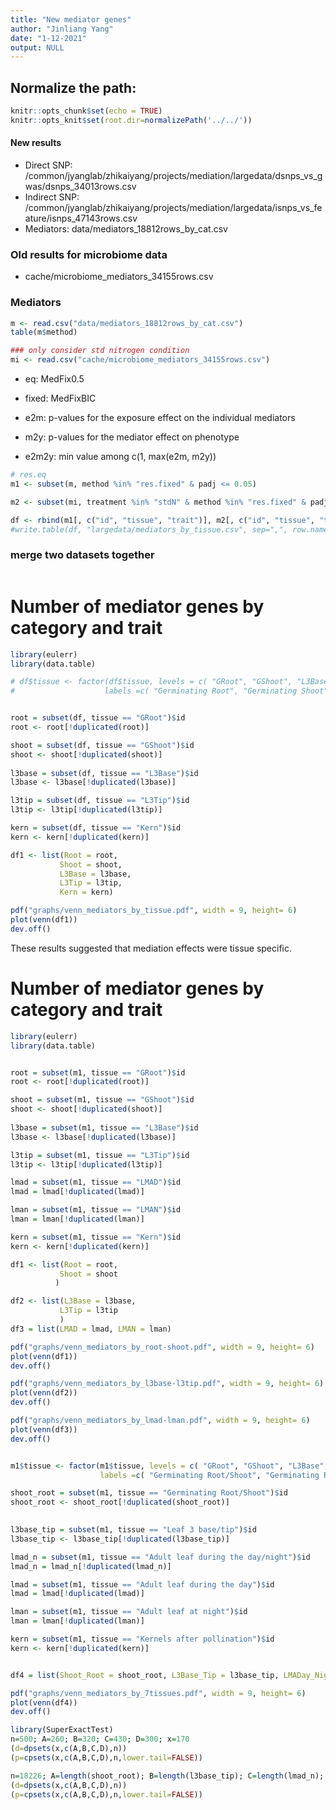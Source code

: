 ```yaml
---
title: "New mediator genes"
author: "Jinliang Yang"
date: "1-12-2021"
output: NULL
---
```



## Normalize the path:

```r
knitr::opts_chunk$set(echo = TRUE) 
knitr::opts_knit$set(root.dir=normalizePath('../../')) 
```

#### New results

- Direct SNP: /common/jyanglab/zhikaiyang/projects/mediation/largedata/dsnps_vs_gwas/dsnps_34013rows.csv
- Indirect SNP: /common/jyanglab/zhikaiyang/projects/mediation/largedata/isnps_vs_feature/isnps_47143rows.csv
- Mediators: data/mediators_18812rows_by_cat.csv

### Old results for microbiome data

- cache/microbiome_mediators_34155rows.csv



### Mediators

```r
m <- read.csv("data/mediators_18812rows_by_cat.csv")
table(m$method)

### only consider std nitrogen condition
mi <- read.csv("cache/microbiome_mediators_34155rows.csv")

```
- eq: MedFix0.5
- fixed: MedFixBIC

- e2m: p-values for the exposure effect on the individual mediators
- m2y: p-values for the mediator effect on phenotype
- e2m2y: min value among c(1, max(e2m, m2y))

```r
# res.eq
m1 <- subset(m, method %in% "res.fixed" & padj <= 0.05)

m2 <- subset(mi, treatment %in% "stdN" & method %in% "res.fixed" & padj <= 0.05)

df <- rbind(m1[, c("id", "tissue", "trait")], m2[, c("id", "tissue", "trait")])
#write.table(df, "largedata/mediators_by_tissue.csv", sep=",", row.names=FALSE, quote=FALSE)

```

### merge two datasets together

```r


```

# Number of mediator genes by category and trait

```r
library(eulerr)
library(data.table)

# df$tissue <- factor(df$tissue, levels = c( "GRoot", "GShoot", "L3Base", "L3Tip", "LMAD", "LMAN","Kern"),
#                    labels =c( "Germinating Root", "Germinating Shoot", "Leaf 3 base", "Leaf 3 tip", "Adult leaf # during the day", "Adult leaf at night","Kernels after pollination"))


root = subset(df, tissue == "GRoot")$id
root <- root[!duplicated(root)]

shoot = subset(df, tissue == "GShoot")$id
shoot <- shoot[!duplicated(shoot)]
  
l3base = subset(df, tissue == "L3Base")$id
l3base <- l3base[!duplicated(l3base)]

l3tip = subset(df, tissue == "L3Tip")$id
l3tip <- l3tip[!duplicated(l3tip)]

kern = subset(df, tissue == "Kern")$id
kern <- kern[!duplicated(kern)]

df1 <- list(Root = root,
           Shoot = shoot,
           L3Base = l3base,
           L3Tip = l3tip,
           Kern = kern)

pdf("graphs/venn_mediators_by_tissue.pdf", width = 9, height= 6)
plot(venn(df1))
dev.off()


```


These results suggested that mediation effects were tissue specific.




# Number of mediator genes by category and trait


```r
library(eulerr)
library(data.table)


root = subset(m1, tissue == "GRoot")$id
root <- root[!duplicated(root)]

shoot = subset(m1, tissue == "GShoot")$id
shoot <- shoot[!duplicated(shoot)]
  
l3base = subset(m1, tissue == "L3Base")$id
l3base <- l3base[!duplicated(l3base)]

l3tip = subset(m1, tissue == "L3Tip")$id
l3tip <- l3tip[!duplicated(l3tip)]

lmad = subset(m1, tissue == "LMAD")$id
lmad = lmad[!duplicated(lmad)]

lman = subset(m1, tissue == "LMAN")$id
lman = lman[!duplicated(lman)]

kern = subset(m1, tissue == "Kern")$id
kern <- kern[!duplicated(kern)]

df1 <- list(Root = root,
           Shoot = shoot
          )

df2 <- list(L3Base = l3base,
           L3Tip = l3tip
           )
df3 = list(LMAD = lmad, LMAN = lman)

pdf("graphs/venn_mediators_by_root-shoot.pdf", width = 9, height= 6)
plot(venn(df1))
dev.off()

pdf("graphs/venn_mediators_by_l3base-l3tip.pdf", width = 9, height= 6)
plot(venn(df2))
dev.off()

pdf("graphs/venn_mediators_by_lmad-lman.pdf", width = 9, height= 6)
plot(venn(df3))
dev.off()


m1$tissue <- factor(m1$tissue, levels = c( "GRoot", "GShoot", "L3Base", "L3Tip", "LMAD", "LMAN","Kern"),
                    labels =c( "Germinating Root/Shoot", "Germinating Root/Shoot", "Leaf 3 base/tip", "Leaf 3 base/tip", "Adult leaf during the day/night", "Adult leaf during the day/night","Kernels after pollination"))

shoot_root = subset(m1, tissue == "Germinating Root/Shoot")$id
shoot_root <- shoot_root[!duplicated(shoot_root)]

  
l3base_tip = subset(m1, tissue == "Leaf 3 base/tip")$id
l3base_tip <- l3base_tip[!duplicated(l3base_tip)]

lmad_n = subset(m1, tissue == "Adult leaf during the day/night")$id
lmad_n = lmad_n[!duplicated(lmad_n)]

lmad = subset(m1, tissue == "Adult leaf during the day")$id
lmad = lmad[!duplicated(lmad)]

lman = subset(m1, tissue == "Adult leaf at night")$id
lman = lman[!duplicated(lman)]

kern = subset(m1, tissue == "Kernels after pollination")$id
kern <- kern[!duplicated(kern)]


df4 = list(Shoot_Root = shoot_root, L3Base_Tip = l3base_tip, LMADay_Night = lmad_n,  Kern = kern)

pdf("graphs/venn_mediators_by_7tissues.pdf", width = 9, height= 6)
plot(venn(df4))
dev.off()

```


```r
library(SuperExactTest)
n=500; A=260; B=320; C=430; D=300; x=170
(d=dpsets(x,c(A,B,C,D),n))
(p=cpsets(x,c(A,B,C,D),n,lower.tail=FALSE))

n=18226; A=length(shoot_root); B=length(l3base_tip); C=length(lmad_n); D=length(kern); x=1
(d=dpsets(x,c(A,B,C,D),n))
(p=cpsets(x,c(A,B,C,D),n,lower.tail=FALSE))

```

